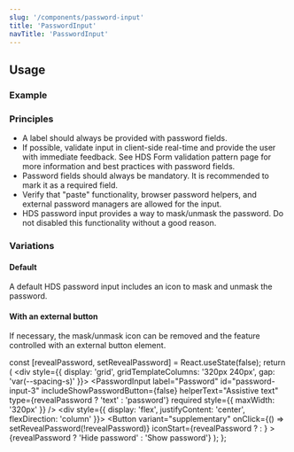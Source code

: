 ```yaml
---
slug: '/components/password-input'
title: 'PasswordInput'
navTitle: 'PasswordInput'
---
```




## Usage

### Example

<PlaygroundPreview>
  <PasswordInput
    concealPasswordButtonAriaLabel="Hide password"
    helperText="Assistive text"
    id="password-input-1"
    includeShowPasswordButton
    label="Password"
    revealPasswordButtonAriaLabel="Show password"
    required
    style={{ maxWidth: '320px' }}
  />
</PlaygroundPreview>

### Principles

- A label should always be provided with password fields.
- If possible, validate input in client-side real-time and provide the user with immediate feedback. See <InternalLink href="/patterns/forms/form-validation">HDS Form validation pattern page</InternalLink> for more information and best practices with password fields.
- Password fields should always be mandatory. It is recommended to mark it as a required field.
- Verify that "paste" functionality, browser password helpers, and external password managers are allowed for the input.
- HDS password input provides a way to mask/unmask the password. Do not disabled this functionality without a good reason.

### Variations

#### Default

A default HDS password input includes an icon to mask and unmask the password.

<PlaygroundPreview>
  <PasswordInput
    concealPasswordButtonAriaLabel="Hide password"
    helperText="Assistive text"
    id="password-input-2"
    includeShowPasswordButton
    label="Password"
    revealPasswordButtonAriaLabel="Show password"
    required
    style={{ maxWidth: '320px' }}
  />
</PlaygroundPreview>

#### With an external button

If necessary, the mask/unmask icon can be removed and the feature controlled with an external button element.

  const [revealPassword, setRevealPassword] = React.useState(false);
  return (
    <div style={{ display: 'grid', gridTemplateColumns: '320px 240px', gap: 'var(--spacing-s)' }}>
      <PasswordInput
        label="Password"
        id="password-input-3"
        includeShowPasswordButton={false}
        helperText="Assistive text"
        type={revealPassword ? 'text' : 'password'}
        required
        style={{ maxWidth: '320px' }}
      />
      <div style={{ display: 'flex', justifyContent: 'center', flexDirection: 'column' }}>
        <Button
          variant="supplementary"
          onClick={() => setRevealPassword(!revealPassword)}
          iconStart={revealPassword ? <IconEyeCrossed aria-hidden /> : <IconEye aria-hidden />}
        >
          {revealPassword ? 'Hide password' : 'Show password'}
        </Button>
      </div>
    </div>
  );
};

<PlaygroundPreview>
  <ExternalButtonExample />
</PlaygroundPreview>
